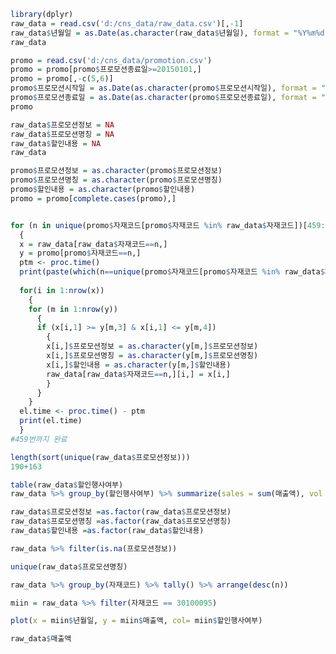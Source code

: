 ```r
library(dplyr)
raw_data = read.csv('d:/cns_data/raw_data.csv')[,-1]
raw_data$년월일 = as.Date(as.character(raw_data$년월일), format = "%Y%m%d")
raw_data
```

```r
promo = read.csv('d:/cns_data/promotion.csv')
promo = promo[promo$프로모션종료일>=20150101,]
promo = promo[,-c(5,6)]
promo$프로모션시작일 = as.Date(as.character(promo$프로모션시작일), format = "%Y%m%d")
promo$프로모션종료일 = as.Date(as.character(promo$프로모션종료일), format = "%Y%m%d")
promo
```

```r
raw_data$프로모션정보 = NA
raw_data$프로모션명칭 = NA
raw_data$할인내용 = NA
raw_data

promo$프로모션정보 = as.character(promo$프로모션정보)
promo$프로모션명칭 = as.character(promo$프로모션명칭)
promo$할인내용 = as.character(promo$할인내용)
promo = promo[complete.cases(promo),]



```


```r



for (n in unique(promo$자재코드[promo$자재코드 %in% raw_data$자재코드])[459:1780])
  {
  x = raw_data[raw_data$자재코드==n,]
  y = promo[promo$자재코드==n,]
  ptm <- proc.time()
  print(paste(which(n==unique(promo$자재코드[promo$자재코드 %in% raw_data$자재코드])),'/ 1780'))
  
  for(i in 1:nrow(x))
    {
    for (m in 1:nrow(y))
      {
      if (x[i,1] >= y[m,3] & x[i,1] <= y[m,4])
        {
        x[i,]$프로모션정보 = as.character(y[m,]$프로모션정보)
        x[i,]$프로모션명칭 = as.character(y[m,]$프로모션명칭)
        x[i,]$할인내용 = as.character(y[m,]$할인내용)
        raw_data[raw_data$자재코드==n,][i,] = x[i,]
        }
      }
    }
  el.time <- proc.time() - ptm
  print(el.time)
  }
#459번까지 완료

```

```r
length(sort(unique(raw_data$프로모션정보)))
190+163
```


```r
table(raw_data$할인행사여부)
raw_data %>% group_by(할인행사여부) %>% summarize(sales = sum(매출액), vol = sum(판매수량)) %>% mutate(sales/vol)
```
```r
raw_data$프로모션정보 =as.factor(raw_data$프로모션정보)
raw_data$프로모션명칭 =as.factor(raw_data$프로모션명칭)
raw_data$할인내용 =as.factor(raw_data$할인내용)
```
```r
raw_data %>% filter(is.na(프로모션정보))
```

```r
unique(raw_data$프로모션명칭)
```

```r
raw_data %>% group_by(자재코드) %>% tally() %>% arrange(desc(n))
```
```r
miin = raw_data %>% filter(자재코드 == 30100095)
```

```r
plot(x = miin$년월일, y = miin$매출액, col= miin$할인행사여부)
```

```r
raw_data$매출액
```


